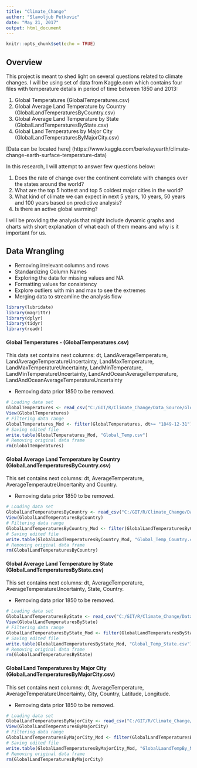 ```yaml
---
title: "Climate_Change"
author: "Slavoljub Petkovic"
date: "May 21, 2017"
output: html_document
---
```


```r
knitr::opts_chunk$set(echo = TRUE)
```

## Overview

This project is meant to shed light on several questions related to climate changes. I will be using set of data from Kaggle.com which contains four files with temperature details in period of time between 1850 and 2013:

1. Global Temperatures (GlobalTemperatures.csv)
2. Global Average Land Temperature by Country (GlobalLandTemperaturesByCountry.csv)
3. Global Average Land Temperature by State (GlobalLandTemperaturesByState.csv)
4. Global Land Temperatures by Major City (GlobalLandTemperaturesByMajorCity.csv)

[Data can be located here] (https://www.kaggle.com/berkeleyearth/climate-change-earth-surface-temperature-data)

In this research, I will attempt to answer few questions below:

1. Does the rate of change over the continent correlate with changes over the states around the world?
2. What are the top 5 hottest and top 5 coldest major cities in the world?
3. What kind of climate we can expect in next 5 years, 10 years, 50 years and 100 years based on predictive analysis?
4. Is there an active global warming?

I will be providing the analysis that might include dynamic graphs and charts with short explanation of what each of them means and why is it important for us.

## Data Wrangling

* Removing irrelevant columns and rows
* Standardizing Column Names
* Exploring the data for missing values and NA
* Formatting values for consistency
* Explore outliers with min and max to see the extremes 
* Merging data to streamline the analysis flow

```r
library(lubridate)
library(magrittr)
library(dplyr)
library(tidyr)
library(readr)
```

#### Global Temperatures - (GlobalTemperatures.csv)
This data set contains next columns: dt, LandAverageTemperature, LandAverageTemperatureUncertainty, LandMaxTemperature, LandMaxTemperatureUncertainty, LandMinTemperature, LandMinTemperatureUncertainty, LandAndOceanAverageTemperature, LandAndOceanAverageTemperatureUncertainty

* Removing data prior 1850 to be removed. 

```r
# Loading data set
GlobalTemperatures <- read_csv("C:/GIT/R/Climate_Change/Data_Source/GlobalTemperatures.csv")
View(GlobalTemperatures)
# Filtering data range
GlobalTemperatures_Mod <- filter(GlobalTemperatures, dt>= "1849-12-31")                      
# Saving edited file
write.table(GlobalTemperatures_Mod, "Global_Temp.csv")                                       
# Removing original data frame
rm(GlobalTemperatures)                                                                       
```

#### Global Average Land Temperature by Country (GlobalLandTemperaturesByCountry.csv)
This set contains next columns: dt, AverageTemperature, AverageTemperautreUncertanity and Country.

* Removing data prior 1850 to be removed. 

```r
# Loading data set
GlobalLandTemperaturesByCountry <- read_csv("C:/GIT/R/Climate_Change/Data_Source/GlobalLandTemperaturesByCountry.csv")
View(GlobalLandTemperaturesByCountry)
# Filtering data range
GlobalLandTemperaturesByCountry_Mod <- filter(GlobalLandTemperaturesByCountry, dt>= "1849-12-31")
# Saving edited file
write.table(GlobalLandTemperaturesByCountry_Mod, "Global_Temp_Country.csv")                                       
# Removing original data frame
rm(GlobalLandTemperaturesByCountry)    
```

#### Global Average Land Temperature by State (GlobalLandTemperaturesByState.csv)
This set contains next columns: dt, AverageTemperature, AverageTemperatureUncertainty, State,	Country.

* Removing data prior 1850 to be removed. 

```r
# Loading data set
GlobalLandTemperaturesByState <- read_csv("C:/GIT/R/Climate_Change/Data_Source/GlobalLandTemperaturesByState.csv")
View(GlobalLandTemperaturesByState)
# Filtering data range
GlobalLandTemperaturesByState_Mod <- filter(GlobalLandTemperaturesByState, dt>= "1849-12-31")
# Saving edited file
write.table(GlobalLandTemperaturesByState_Mod, "Global_Temp_State.csv")                                       
# Removing original data frame
rm(GlobalLandTemperaturesByState)
```

#### Global Land Temperatures by Major City (GlobalLandTemperaturesByMajorCity.csv)
This set contains next columns: dt, AverageTemperature, AverageTemperatureUncertainty, City, Country, Latitude, Longitude.

* Removing data prior 1850 to be removed. 

```r
# Loading data set
GlobalLandTemperaturesByMajorCity <- read_csv("C:/GIT/R/Climate_Change/Data_Source/GlobalLandTemperaturesByMajorCity.csv")
View(GlobalLandTemperaturesByMajorCity)
# Filtering data range
GlobalLandTemperaturesByMajorCity_Mod <- filter(GlobalLandTemperaturesByMajorCity, dt>= "1849-12-31")
# Saving edited file
write.table(GlobalLandTemperaturesByMajorCity_Mod, "GlobalLaandTempBy_MCity.csv")                                       
# Removing original data frame
rm(GlobalLandTemperaturesByMajorCity)
```
